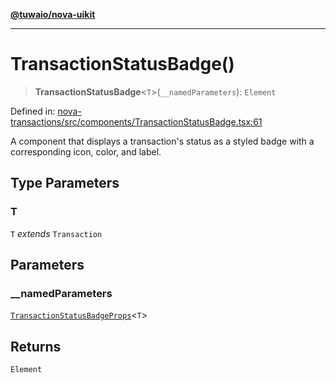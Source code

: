 [**@tuwaio/nova-uikit**](../../../README.md)

***

# TransactionStatusBadge()

> **TransactionStatusBadge**\<`T`\>(`__namedParameters`): `Element`

Defined in: [nova-transactions/src/components/TransactionStatusBadge.tsx:61](https://github.com/TuwaIO/nova-uikit/blob/64ac30667ed7d561db159acf3483498501f2cd23/packages/nova-transactions/src/components/TransactionStatusBadge.tsx#L61)

A component that displays a transaction's status as a styled badge
with a corresponding icon, color, and label.

## Type Parameters

### T

`T` *extends* `Transaction`

## Parameters

### \_\_namedParameters

[`TransactionStatusBadgeProps`](../type-aliases/TransactionStatusBadgeProps.md)\<`T`\>

## Returns

`Element`

